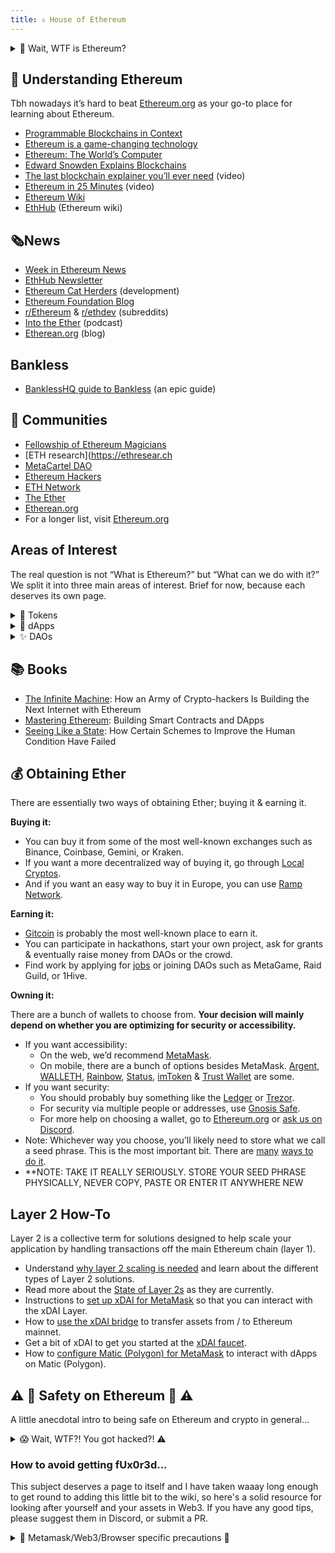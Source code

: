 ```yaml
---
title: ⬨ House of Ethereum
---
```



<details>
<summary>🤔 Wait, WTF is Ethereum?</summary>
<br />

I won’t be going into Merkle trees, hashes, mining & how it all fits to make up the blockchain because there are plenty of existing materials explaining this. What I want to do here is give a high-level overview of the importance of this technology.

One of the main breakthroughs that Bitcoin made was to enable scarcity in the digital realm. Whereas previously, anything digital could just be copied & pasted - bitcoin couldn't.

Combined with the fact that it has no admin that can just decide to mint more coins outside the prescribed rules of the game, seize your funds or alter the history; it made bitcoin the first global currency that isn’t issued by any nation-state.

But, you know, it's still just a currency. You can send it, you can receive it, but that’s about it. Then along came a young wizard named Vitalik, thinking something like: “We should take this blockchain thing & allow people to program it to do anything.”

Now we have what is basically an admin-less database, able to run any arbitrary function. This allows us to build a data infrastructure layer that isn’t controlled by any centralized entity. These so-called smart-contracts allow you to enter agreements & exchange value with strangers, resting assured they can’t screw you over.

Do you see how powerful this is?

The [inability to make databases talk to each other](https://media.consensys.net/programmable-blockchains-in-context-ethereum-s-future-cd8451eb421e) enabled centralized middlemen such as Visa to sweep in, monopolize and start taking something like 1.5% off each transaction for being the global settlement layer between bank accounts; Paypal did the same for the online realm.

These were necessary evils; no longer necessary. Running on Ethereum, services of the future will not only be interoperable but composable. Imagine talking to your friends, ordering a new laptop & investing; all through a single interface.

You will often hear us refer to this whole space as Web3 - the next era of the internet. While the Web2 era was dominated by huge centralized service providers such as Amazon, Facebook & Uber, the promise of [Web3](http://blockchainhub.net/web3-decentralized-web/) is an internet of decentralized peer-to-peer protocols, platforms & applications; tokenized & in the hands of their users.

"Ethereum is a game-changing technology." - Virgil Griffith

### To recap:

- There are no administrators in the Ethereum network.
- The ledger contains a full history of all the changes that ever happened.
- This allows us to have a source of truth we can be sure hasn’t been tampered with.
- This single database that can’t be hijacked or coerced allows people who don’t trust each other to exchange value and build decentralized, interoperable applications & organizations.

</details>

## 🧐 Understanding Ethereum

Tbh nowadays it’s hard to beat [Ethereum.org](http://ethereum.org) as your go-to place for learning about Ethereum.

- [Programmable Blockchains in Context](https://media.consensys.net/programmable-blockchains-in-context-ethereum-s-future-cd8451eb421e)
- [Ethereum is a game-changing technology](https://medium.com/@virgilgr/ethereum-is-game-changing-technology-literally-d67e01a01cf8)
- [Ethereum: The World’s Computer](https://www.abra.com/resources/worlds-computer/)
- [Edward Snowden Explains Blockchains](https://www.aclu.org/blog/privacy-technology/internet-privacy/edward-snowden-explains-blockchain-his-lawyer-and-rest-us)
- [The last blockchain explainer you’ll ever need](https://www.youtube.com/watch?v=OgcBkARJybg) (video)
- [Ethereum in 25 Minutes](https://www.youtube.com/watch?v=66SaEDzlmP4) (video)
- [Ethereum Wiki](https://eth.wiki/)
- [EthHub](https://docs.ethhub.io/) (Ethereum wiki)

## 🗞️News

- [Week in Ethereum News](https://weekinethereumnews.com/)
- [EthHub Newsletter](https://ethhub.substack.com/)
- [Ethereum Cat Herders](https://www.ethereumcatherders.com/) (development)
- [Ethereum Foundation Blog](https://blog.ethereum.org/)
- [r/Ethereum](https://www.reddit.com/r/ethereum/) & [r/ethdev](https://www.reddit.com/r/ethdev/) (subreddits)
- [Into the Ether](https://podcast.ethhub.io/) (podcast)
- [Etherean.org](http://etherean.org) (blog)

## Bankless

- [BanklessHQ guide to Bankless](https://newsletter.banklesshq.com/p/-guide-1-starting-with-bankless) (an epic guide)

## 👥 Communities

- [Fellowship of Ethereum Magicians](https://ethereum-magicians.org/)
- [ETH research](https://ethresear.ch
- [MetaCartel DAO](http://metacartel.org/)
- [Ethereum Hackers](https://ethglobal.co/discord)
- [ETH Network](https://t.co/lEsWeGZO3j?amp=1)
- [The Ether](https://theether.io/)
- [Etherean.org](http://etherean.org)
- For a longer list, visit [Ethereum.org](https://ethereum.org/en/community/)

## Areas of Interest

The real question is not “What is Ethereum?” but “What can we do with it?” We split it into three main areas of interest. Brief for now, because each deserves its own page.

<details>
  <summary>🔘 Tokens</summary>
  Tokens on Ethereum allow anyone to start their own cryptocurrency, except currencies are like the least exciting possibility. Tokens can represent your stake in an organization, any physical or digital resource, or an asset, like a house or a rare collectible.
</details>

<details>
  <summary>📱 dApps</summary>
  dApps are decentralized applications running on Ethereum. They are basically collections of interlocking smart contracts used to deliver a product or a service that, at least in theory, doesn’t require you to trust the company behind it, and cannot be shut down or hacked.
</details>

<details>
  <summary>✨ DAOs</summary>
  DAOs (decentralized autonomous organizations), are organizations running on Ethereum.
  The tooling around them is still crude & mainly allows management of decentralized treasuries through voting. [Full post on DAOs here](https://wiki.metagame.wtf/docs/great-houses/house-of-daos).
</details>

## 📚 Books

- [The Infinite Machine](https://www.harpercollins.com/products/the-infinite-machine-camila-russo?variant=32123333836834): How an Army of Crypto-hackers Is Building the Next Internet with Ethereum
- [Mastering Ethereum](https://www.goodreads.com/book/show/42815383-mastering-ethereum): Building Smart Contracts and DApps
- [Seeing Like a State](https://www.goodreads.com/book/show/20186.Seeing_Like_a_State): How Certain Schemes to Improve the Human Condition Have Failed

## 💰 Obtaining Ether

There are essentially two ways of obtaining Ether; buying it & earning it.

**Buying it:**

- You can buy it from some of the most well-known exchanges such as Binance, Coinbase, Gemini, or Kraken.
- If you want a more decentralized way of buying it, go through [Local Cryptos](https://localcryptos.com/).
- And if you want an easy way to buy it in Europe, you can use [Ramp Network](https://ramp.network/).

**Earning it:**

- [Gitcoin](http://gitcoin.co/) is probably the most well-known place to earn it.
- You can participate in hackathons, start your own project, ask for grants & eventually raise money from DAOs or the crowd.
- Find work by applying for [jobs](https://cryptocurrencyjobs.co/ethereum/) or joining DAOs such as MetaGame, Raid Guild, or 1Hive.

**Owning it:**

There are a bunch of wallets to choose from. **Your decision will mainly depend on whether you are optimizing for security or accessibility.**

- If you want accessibility:
  - On the web, we’d recommend [MetaMask](https://metamask.io/).
  - On mobile, there are a bunch of options besides MetaMask. [Argent](https://www.argent.xyz/), [WALLETH](https://walleth.org/), [Rainbow](https://rainbow.me/), [Status](https://status.im/), [imToken](https://token.im/) & [Trust Wallet](https://trustwallet.com/) are some.
- If you want security:
  - You should probably buy something like the [Ledger](https://www.ledger.com/) or [Trezor](https://trezor.io/).
  - For security via multiple people or addresses, use [Gnosis Safe](https://gnosis-safe.io).
  - For more help on choosing a wallet, go to [Ethereum.org](https://ethereum.org/en/wallets/find-wallet/) or [ask us on Discord](https://discord.gg/6JFXC9T).
- Note: Whichever way you choose, you’ll likely need to store what we call a seed phrase. This is the most important bit. There are [many](https://www.google.com/search?client=firefox-b-d&q=storing+your+seed+phrase) [ways to do it](https://blog.trezor.io/https-blog-trezor-io-keep-your-seed-phrase-away-from-lions-edcc105457a0).
- **NOTE: TAKE IT REALLY SERIOUSLY. STORE YOUR SEED PHRASE PHYSICALLY, NEVER COPY, PASTE OR ENTER IT ANYWHERE NEW

## Layer 2 How-To

Layer 2 is a collective term for solutions designed to help scale your application by handling transactions off the main Ethereum chain (layer 1). 

- Understand [why layer 2 scaling is needed](https://ethereum.org/en/developers/docs/layer-2-scaling/) and learn about the different types of Layer 2 solutions.
- Read more about the [State of Layer 2s](https://defiprime.com/ethereum-l2) as they are currently.
- Instructions to [set up xDAI for MetaMask](https://xdaichain.com/for-users/wallets/metamask/metamask-setup) so that you can interact with the xDAI Layer.
- How to [use the xDAI bridge](https://xdaichain.com/for-users/bridges/converting-xdai-via-bridge/moving-dai-to-xdai) to transfer assets from / to Ethereum mainnet.
- Get a bit of xDAI to get you started at the [xDAI faucet](https://t.co/SXjJ0B7wRB?amp=1).
- How to [configure Matic (Polygon) for MetaMask](https://docs.matic.network/docs/develop/metamask/config-matic/) to interact with dApps on Matic (Polygon).




## ⚠️ 🚨 Safety on Ethereum 🚨 ⚠️

A little anecdotal intro to being safe on Ethereum and crypto in general...

<details>
  <summary>😱 Wait, WTF?! You got hacked?! ⚠️</summary>
  <br />

A week ago I was excited to be onboarding my girlfriend into crypto...sending some SEED to her new wallet. 5 minutes after sending her some ETH from my mobile, 5 hours after receiving my SEED for November, I'd been hacked and lost most of my SEED and some other tokens that I've been HODLing to feck for months. 😱 I let my guard down and my precious SEED drained within seconds. She never got her SEED. Tokens from two of my Metamask wallets sold in minutes by a bot. The source of this rancid event? It seems it was a Metamask (Beta) app update pushed as a 'manual update' from the Huawei app store. 😱 I don't remember signing myself up for the 'beta' program.

I was being lazy and thought I'd make a transfer using the Metamask app but had to add my wallet again after re-installing. I was distracted and missed subtle differences in the app I downloaded and the authentic app. The authentic app didn't ask for the seed phrase, but the compromised app had the seed phrase as the **_only_** option. The interface was the same but once I'd entered the seed phrase, the screen I expected was actually a badly rendered webpage with a random wallet address and a bunch of dead links. By the time I'd removed the app and checked my wallets in the browser and Etherscan, everything but my pooled tokens were being sold, from two wallets. My Ledger wallet that had been linked to Metamask was untouched.

70% of the crypto I have worked hard for and invested my hard-earned cash into over several months...gone before you could say "Justin Sun".

![](https://i.imgflip.com/44f8lj.png)

My mistake was to use my mobile device to interact with my crypto and I let my guard down in an exciting moment. I thought I was pretty savvy with OpSec and work in development, so I'm not a novice with tech and I've survived years without falling for this shit. I am now mainly using my hardware wallet and will be getting a new one for cold storage and will be upping my OpSec.

Please be careful out there and protect your SEED!!! ⚔️💜🌱💜⚔️

I was so glad to be part of MetaFam and be able to talk to people who were able to help me manage the situation and recover my LP tokens and ENS when I had a bit of a melt down. 🙏🏻

</details>

### How to avoid getting fUx0r3d...

This subject deserves a page to itself and I have taken waaay long enough to get round to adding this little bit to the wiki, so here's a solid resource for looking after yourself and your assets in Web3. If you have any good tips, please suggest them in Discord, or submit a PR.

<List data={ethSafetyLinks} />

<details>
  <summary>🦊 Metamask/Web3/Browser specific precautions 👀</summary>
  <br />

<p>These MM specific tips came from our very own Saimano. 🙏🏻</p>
<List data={mmDonts} type={"ol"} />

</details>
